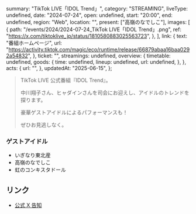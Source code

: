   summary: "TikTok LIVE「IDOL Trend」",
  category: "STREAMING",
  liveType: undefined,
  date: "2024-07-24",
  open: undefined,
  start: "20:00",
  end: undefined,
  region: "Web",
  location: "",
  present: ["高嶺のなでしこ"],
  images: [
    {
      path: "/events/2024/2024-07-24_TikTok LIVE「IDOL Trend」.png",
      ref: "https://x.com/tiktoklive_jp/status/1810580883025563723",
    },
  ],
  link: {
    text: "番組ホームページ",
    url: "https://activity.tiktok.com/magic/eco/runtime/release/66879abaa16baa0292a54832",
  },
  ticket: "",
  streamings: undefined,
  overview: {
    timetable: undefined,
    goods: {
      time: undefined,
      lineup: undefined,
      url: undefined,
    },
  },
  acts: {
    url: "",
  },
  updatedAt: "2025-06-15",
};

> TikTok LIVE 公式番組『IDOL Trend』。
>
> 中川翔子さん、ヒャダインさんを司会にお迎えし、アイドルのトレンドを探ります。
>
> 豪華ゲストアイドルによるパフォーマンスも！
>
> ぜひお見逃しなく。

### ゲストアイドル

- いぎなり東北産
- 高嶺のなでしこ
- 虹のコンキスタドール

## リンク

- [公式 X 告知](https://x.com/takanenofficial/status/1810607414976348655)
